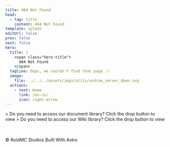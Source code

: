 ```yaml
---
title: 404 Not Found
head:
  - tag: title
    content: 404 Not Found
template: splash
editUrl: false
prev: false
next: false
hero:
  title: |
    <span class="hero-title">
      404 Not Found
    </span>
  tagline: Oops, we couldn't find that page :(
  image:
    file: ../../../assets/imgs/utils/undraw_server_down.svg
  actions:
    - text: Home
      link: /en-us/
      icon: right-arrow
---
```



<CardGrid>
	<Card title="RoidMC Docs" icon="list-format">
		> Do you need to access our document library? Click the drop button to view
    <LinkCard title="Explore Docs" href="/en-us/docs" />
	</Card>
	<Card title="RoidMC Wiki" icon="list-format">
		> Do you need to access our Wiki library? Click the drop button to view
    <LinkCard title="Explore Wiki" href="/en-us/wiki/intro" />
	</Card>
</CardGrid>

<div class="common-footer" style="padding-top: 3rem;">
<LinkButton href="https://www.roidmc.com" variant="minimal" class="common-footer-link">
  © RoidMC Studios
</LinkButton>
<LinkButton href="https://astro.build" variant="minimal" class="common-footer-link text-right">
  Built With Astro
</LinkButton>
</div>
